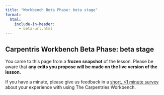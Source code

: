 ```yaml
---
title: "Workbench Beta Phase: beta stage"
format:
  html:
    include-in-header:
      - beta-url.html
---
```


## Carpentris Workbench Beta Phase: **beta stage**

You came to this page from a **frozen snapshot** of the lesson. Please be aware
that **any edits you propose will be made on the live version of the lesson.**

If you have a minute, please give us feedback in a 
[short, <1 minute survey](https://carpentries.typeform.com/to/KRBl4IZM)
about your experience with using The Carpentries Workbench.

::: edit-url

:::


